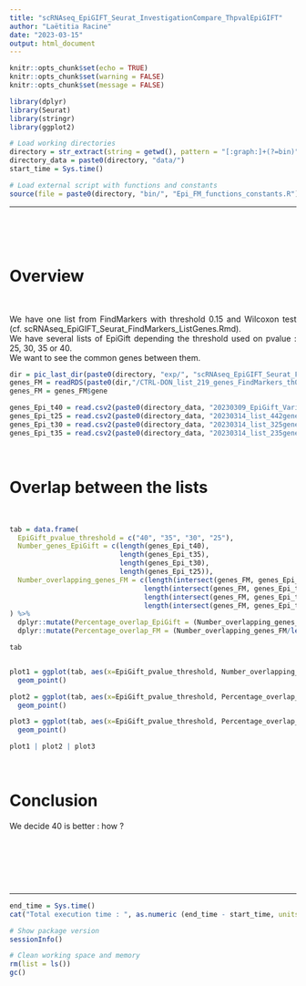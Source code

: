 ```yaml
---
title: "scRNAseq_EpiGIFT_Seurat_InvestigationCompare_ThpvalEpiGIFT"
author: "Laëtitia Racine"
date: "2023-03-15"
output: html_document
---
```


<style>
body {text-align: justify}
</style>

```r

knitr::opts_chunk$set(echo = TRUE)
knitr::opts_chunk$set(warning = FALSE)
knitr::opts_chunk$set(message = FALSE)

```

```r

library(dplyr)
library(Seurat)
library(stringr)
library(ggplot2)

```

```r

# Load working directories
directory = str_extract(string = getwd(), pattern = "[:graph:]+(?=bin)")
directory_data = paste0(directory, "data/")
start_time = Sys.time()

# Load external script with functions and constants
source(file = paste0(directory, "bin/", "Epi_FM_functions_constants.R"))

```


****

<br><br><br>


# Overview 

<br>

We have one list from FindMarkers with threshold 0.15 and Wilcoxon test (cf. scRNAseq_EpiGIFT_Seurat_FindMarkers_ListGenes.Rmd).    
We have several lists of EpiGift depending the threshold used on pvalue : 25, 30, 35 or 40.  
We want to see the common genes between them.

```r

dir = pic_last_dir(paste0(directory, "exp/", "scRNAseq_EpiGIFT_Seurat_FindMarkers_ListGenes/"))
genes_FM = readRDS(paste0(dir,"/CTRL-DON_list_219_genes_FindMarkers_th0.15_wilcox_pval0.05.rds"))
genes_FM = genes_FM$gene

genes_Epi_t40 = read.csv2(paste0(directory_data, "20230309_EpiGift_Variable174Genes_pSNP5gt40.csv"), sep =",")$GeneName
genes_Epi_t25 = read.csv2(paste0(directory_data, "20230314_list_442genes_pSNP5gt25.csv"), sep =",")$GeneName
genes_Epi_t30 = read.csv2(paste0(directory_data, "20230314_list_325genes_pSNP5gt30.csv"), sep =",")$GeneName
genes_Epi_t35 = read.csv2(paste0(directory_data, "20230314_list_235genes_pSNP5gt35.csv"), sep =",")$GeneName

```

<br>

# Overlap between the lists

<br>

```r

tab = data.frame(
  EpiGift_pvalue_threshold = c("40", "35", "30", "25"),
  Number_genes_EpiGift = c(length(genes_Epi_t40), 
                           length(genes_Epi_t35),
                           length(genes_Epi_t30), 
                           length(genes_Epi_t25)),
  Number_overlapping_genes_FM = c(length(intersect(genes_FM, genes_Epi_t40)),
                                 length(intersect(genes_FM, genes_Epi_t35)),
                                 length(intersect(genes_FM, genes_Epi_t30)),
                                 length(intersect(genes_FM, genes_Epi_t25))) 
) %>%
  dplyr::mutate(Percentage_overlap_EpiGift = (Number_overlapping_genes_FM / Number_genes_EpiGift)*100) %>%
  dplyr::mutate(Percentage_overlap_FM = (Number_overlapping_genes_FM/length(genes_FM))*100)

tab


plot1 = ggplot(tab, aes(x=EpiGift_pvalue_threshold, Number_overlapping_genes_FM)) +
  geom_point()

plot2 = ggplot(tab, aes(x=EpiGift_pvalue_threshold, Percentage_overlap_FM)) +
  geom_point()

plot3 = ggplot(tab, aes(x=EpiGift_pvalue_threshold, Percentage_overlap_EpiGift)) +
  geom_point()

plot1 | plot2 | plot3

```

<br>


# Conclusion 

We decide 40 is better : how ?

<br>



<br><br><br>

****

```r

end_time = Sys.time()
cat("Total execution time : ", as.numeric (end_time - start_time, units = "mins"), "minutes")

# Show package version
sessionInfo()

```

```r

# Clean working space and memory 
rm(list = ls())
gc()

```
